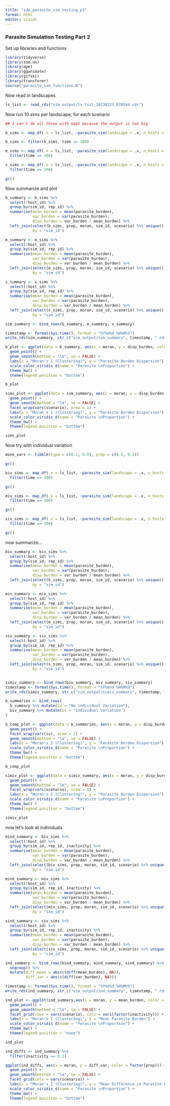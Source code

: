 ```yaml
---
title: "sdp_parasite_sim_testing_p3"
format: html
editor: visual
---
```


### Parasite Simulation Testing Part 2

Set up libraries and functions

```r
library(tidyverse)
library(som.nn)
library(ape)
library(gganimate)
library(gifski)
library(transformr)
source("parasite_sim_functions.R")
```

Now read in landscapes

```r
ls_list <- read_rds("sim_output/ls_list_20230223_070544.rds")


```

Now run 10 sims per landscape, for each scenario

```r

## I can't do all three with map2 because the output is too big

b_sims <- map_df(.x = ls_list, ~parasite_sim(landscape = .x, n_hosts = 96, n_moves = 300, n_reps = 10, p_gain = "both"), .id = "sim_id", .progress = TRUE)

b_sims <- filter(b_sims, time == 300)

m_sims <- map_df(.x = ls_list, ~parasite_sim(landscape = .x, n_hosts = 96, n_moves = 300, n_reps = 10, p_gain = "move"), .id = "sim_id", .progress = TRUE) %>%
  filter(time == 300)

s_sims <- map_df(.x = ls_list, ~parasite_sim(landscape = .x, n_hosts = 96, n_moves = 300, n_reps = 10, p_gain = "stay"), .id = "sim_id", .progress = TRUE) %>%
  filter(time == 300)

gc()

```

Now summarize and plot

```r
b_summary <- b_sims %>%
  select(!host_id) %>%
  group_by(sim_id, rep_id) %>%
  summarise(mean_burden = mean(parasite_burden),
            var_burden = var(parasite_burden),
            disp_burden = var_burden / mean_burden) %>%
  left_join(select(b_sims, prop, moran, sim_id, scenario) %>% unique(), 
            by = "sim_id")

m_summary <- m_sims %>%
  select(!host_id) %>%
  group_by(sim_id, rep_id) %>%
  summarise(mean_burden = mean(parasite_burden),
            var_burden = var(parasite_burden),
            disp_burden = var_burden / mean_burden) %>%
  left_join(select(m_sims, prop, moran, sim_id, scenario) %>% unique(), 
            by = "sim_id")

s_summary <- s_sims %>%
  select(!host_id) %>%
  group_by(sim_id, rep_id) %>%
  summarise(mean_burden = mean(parasite_burden),
            var_burden = var(parasite_burden),
            disp_burden = var_burden / mean_burden) %>%
  left_join(select(s_sims, prop, moran, sim_id, scenario) %>% unique(), 
            by = "sim_id")

sim_summary <- bind_rows(b_summary, m_summary, s_summary)

timestamp <- format(Sys.time(), format = "%Y%m%d_%H%M%S")
write_rds(sim_summary, str_c("sim_output/sim_summary", timestamp, ".rds"))

b_plot <- ggplot(data = b_summary, aes(x = moran, y = disp_burden, color = factor(prop))) +
  geom_point() +
  geom_smooth(method = "lm", se = FALSE) +
  labs(x = "Moran's I (Clustering)", y = "Parasite Burden Dispersion") +
  scale_color_viridis_d(name = "Parasite \nProportion") +
  theme_bw() +
  theme(legend.position = "bottom")

b_plot

sims_plot <- ggplot(data = sim_summary, aes(x = moran, y = disp_burden, color = factor(prop))) +
  geom_point() +
  geom_smooth(method = "lm", se = FALSE) +
  facet_wrap(vars(scenario), nrow = 1) +
  labs(x = "Moran's I (Clustering)", y = "Parasite Burden Dispersion") +
  scale_color_viridis_d(name = "Parasite \nProportion") +
  theme_bw() +
  theme(legend.position = "bottom")

sims_plot
```

Now try with individual variation

```r

move_vars <- tibble(type = c(0.2, 0.8), prop = c(0.5, 0.5))

gc()

biv_sims <- map_df(.x = ls_list, ~parasite_sim(landscape = .x, n_hosts = 96, n_moves = 300, n_reps = 10, p_gain = "both", movetypes = move_vars), .id = "sim_id", .progress = TRUE) %>%
  filter(time == 300)

gc()

miv_sims <- map_df(.x = ls_list, ~parasite_sim(landscape = .x, n_hosts = 96, n_moves = 300, n_reps = 10, p_gain = "move", movetypes = move_vars), .id = "sim_id", .progress = TRUE) %>%
  filter(time == 300)

gc()

siv_sims <- map_df(.x = ls_list, ~parasite_sim(landscape = .x, n_hosts = 96, n_moves = 300, n_reps = 10, p_gain = "stay", movetypes = move_vars), .id = "sim_id", .progress = TRUE) %>%
  filter(time == 300)

gc()
```

now summarize...

```r
biv_summary <- biv_sims %>%
  select(!host_id) %>%
  group_by(sim_id, rep_id) %>%
  summarise(mean_burden = mean(parasite_burden),
            var_burden = var(parasite_burden),
            disp_burden = var_burden / mean_burden) %>%
  left_join(select(b_sims, prop, moran, sim_id, scenario) %>% unique(), 
            by = "sim_id")

miv_summary <- miv_sims %>%
  select(!host_id) %>%
  group_by(sim_id, rep_id) %>%
  summarise(mean_burden = mean(parasite_burden),
            var_burden = var(parasite_burden),
            disp_burden = var_burden / mean_burden) %>%
  left_join(select(m_sims, prop, moran, sim_id, scenario) %>% unique(), 
            by = "sim_id")

siv_summary <- siv_sims %>%
  select(!host_id) %>%
  group_by(sim_id, rep_id) %>%
  summarise(mean_burden = mean(parasite_burden),
            var_burden = var(parasite_burden),
            disp_burden = var_burden / mean_burden) %>%
  left_join(select(s_sims, prop, moran, sim_id, scenario) %>% unique(), 
            by = "sim_id")


simiv_summary <- bind_rows(biv_summary, miv_summary, siv_summary)
timestamp <- format(Sys.time(), format = "%Y%m%d_%H%M%S")
write_rds(simiv_summary, str_c("sim_output/simiv_summary", timestamp, ".rds"))

b_summaries <- bind_rows(
  b_summary %>% mutate(iv = "No individual Variation"),
  biv_summary %>% mutate(iv = "Individual Variation")
)

b_comp_plot <- ggplot(data = b_summaries, aes(x = moran, y = disp_burden, color = factor(prop))) +
  geom_point() +
  facet_wrap(vars(iv), nrow = 1) +
  geom_smooth(method = "lm", se = FALSE) +
  labs(x = "Moran's I (Clustering)", y = "Parasite Burden Dispersion") +
  scale_color_viridis_d(name = "Parasite \nProportion") +
  theme_bw() +
  theme(legend.position = "bottom")

b_comp_plot

simiv_plot <- ggplot(data = simiv_summary, aes(x = moran, y = disp_burden, color = factor(prop))) +
  geom_point() +
  geom_smooth(method = "lm", se = FALSE) +
  facet_wrap(vars(scenario), nrow = 1) +
  labs(x = "Moran's I (Clustering)", y = "Parasite Burden Dispersion") +
  scale_color_viridis_d(name = "Parasite \nProportion") +
  theme_bw() +
  theme(legend.position = "bottom")

simiv_plot
```

now let's look at individuals

```r
bind_summary <- biv_sims %>%
  select(!host_id) %>%
  group_by(sim_id, rep_id, inactivity) %>%
  summarise(mean_burden = mean(parasite_burden),
            var_burden = var(parasite_burden),
            disp_burden = var_burden / mean_burden) %>%
  left_join(select(biv_sims, prop, moran, sim_id, scenario) %>% unique(), 
            by = "sim_id")

mind_summary <- miv_sims %>%
  select(!host_id) %>%
  group_by(sim_id, rep_id, inactivity) %>%
  summarise(mean_burden = mean(parasite_burden),
            var_burden = var(parasite_burden),
            disp_burden = var_burden / mean_burden) %>%
  left_join(select(miv_sims, prop, moran, sim_id, scenario) %>% unique(), 
            by = "sim_id")

sind_summary <- siv_sims %>%
  select(!host_id) %>%
  group_by(sim_id, rep_id, inactivity) %>%
  summarise(mean_burden = mean(parasite_burden),
            var_burden = var(parasite_burden),
            disp_burden = var_burden / mean_burden) %>%
  left_join(select(siv_sims, prop, moran, sim_id, scenario) %>% unique(), 
            by = "sim_id")

ind_summary <- bind_rows(bind_summary, mind_summary, sind_summary) %>%
  ungroup() %>%
  mutate(diff_mean = abs(c(diff(mean_burden), NA)),
         diff_var = abs(c(diff(var_burden), NA)))

timestamp <- format(Sys.time(), format = "%Y%m%d_%H%M%S")
write_rds(ind_summary, str_c("sim_output/ind_summary", timestamp, ".rds"))

ind_plot <- ggplot(ind_summary,aes(x = moran, y = mean_burden, color = factor(prop))) +
  geom_point() +
  geom_smooth(method = "lm", se = FALSE) +
  facet_grid(rows = vars(scenario), cols = vars(factor(inactivity))) +
  labs(x = "Moran's I (Clustering)", y = "Mean Parasite Burden") +
  scale_color_viridis_d(name = "Parasite \nProportion") +
  theme_bw() +
  theme(legend.position = "none")

ind_plot

ind_diffs <- ind_summary %>%
  filter(inactivity == 0.2)

ggplot(ind_diffs, aes(x = moran, y = diff_var, color = factor(prop))) +
  geom_point() +
  geom_smooth(method = "lm", se = FALSE) +
  facet_grid(cols = vars(scenario)) +
  labs(x = "Moran's I (Clustering)", y = "Mean Difference in Parasite Burden\n Between Movers and Stayers") +
  scale_color_viridis_d(name = "Parasite \nProportion") +
  theme_bw() +
  theme(legend.position = "bottom")
```
